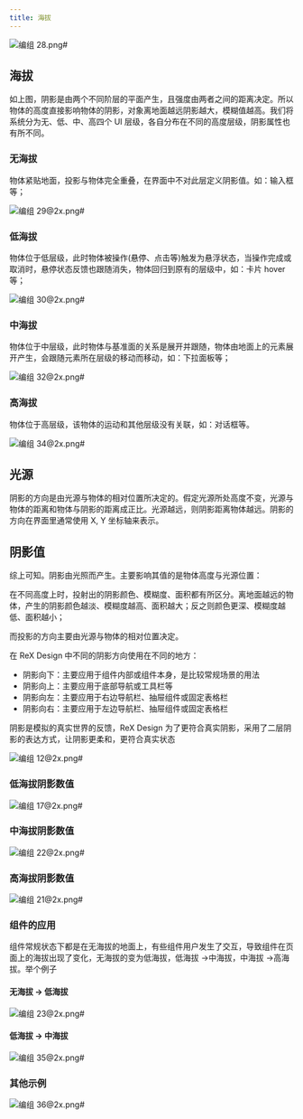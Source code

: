 ```yaml
---
title: 海拔
---
```


![编组 28.png#](https://hippo-oss.oss-cn-hangzhou.aliyuncs.com/rex/design-images/elevation/5244a9ac.png)

## 海拔

如上图，阴影是由两个不同阶层的平面产生，且强度由两者之间的距离决定。所以物体的高度直接影响物体的阴影，对象离地面越远阴影越大，模糊值越高。我们将系统分为无、低、中、高四个 UI 层级，各自分布在不同的高度层级，阴影属性也有所不同。

### 无海拔

物体紧贴地面，投影与物体完全重叠，在界面中不对此层定义阴影值。如：输入框等；

![编组 29@2x.png#](https://hippo-oss.oss-cn-hangzhou.aliyuncs.com/rex/design-images/elevation/4cc15905.png)

### 低海拔

物体位于低层级，此时物体被操作(悬停、点击等)触发为悬浮状态，当操作完成或取消时，悬停状态反馈也跟随消失，物体回归到原有的层级中，如：卡片 hover 等；

![编组 30@2x.png#](https://hippo-oss.oss-cn-hangzhou.aliyuncs.com/rex/design-images/elevation/6ae20fed.png)

### 中海拔

物体位于中层级，此时物体与基准面的关系是展开并跟随，物体由地面上的元素展开产生，会跟随元素所在层级的移动而移动，如：下拉面板等；

![编组 32@2x.png#](https://hippo-oss.oss-cn-hangzhou.aliyuncs.com/rex/design-images/elevation/ed8b7f07.png)

### 高海拔

物体位于高层级，该物体的运动和其他层级没有关联，如：对话框等。

![编组 34@2x.png#](https://hippo-oss.oss-cn-hangzhou.aliyuncs.com/rex/design-images/elevation/ae1017e5.png)

## 光源

阴影的方向是由光源与物体的相对位置所决定的。假定光源所处高度不变，光源与物体的距离和物体与阴影的距离成正比。光源越远，则阴影距离物体越远。阴影的方向在界面里通常使用 X, Y 坐标轴来表示。

## 阴影值

综上可知。阴影由光照而产生。主要影响其值的是物体高度与光源位置：

在不同高度上时，投射出的阴影颜色、模糊度、面积都有所区分。离地面越远的物体，产生的阴影颜色越淡、模糊度越高、面积越大；反之则颜色更深、模糊度越低、面积越小；

而投影的方向主要由光源与物体的相对位置决定。

在 ReX Design 中不同的阴影方向使用在不同的地方：

- 阴影向下：主要应用于组件内部或组件本身，是比较常规场景的用法
- 阴影向上：主要应用于底部导航或工具栏等
- 阴影向左：主要应用于右边导航栏、抽屉组件或固定表格栏
- 阴影向右：主要应用于左边导航栏、抽屉组件或固定表格栏

阴影是模拟的真实世界的反馈，ReX Design 为了更符合真实阴影，采用了二层阴影的表达方式，让阴影更柔和，更符合真实状态

![编组 12@2x.png#](https://hippo-oss.oss-cn-hangzhou.aliyuncs.com/rex/design-images/elevation/e7c057c3.png)

###

### 低海拔阴影数值

![编组 17@2x.png#](https://hippo-oss.oss-cn-hangzhou.aliyuncs.com/rex/design-images/elevation/59045a09.png)

###

### 中海拔阴影数值

![编组 22@2x.png#](https://hippo-oss.oss-cn-hangzhou.aliyuncs.com/rex/design-images/elevation/a4e6ccad.png)

###

### 高海拔阴影数值

![编组 21@2x.png#](https://hippo-oss.oss-cn-hangzhou.aliyuncs.com/rex/design-images/elevation/b13ca4fd.png)

###

### 组件的应用

组件常规状态下都是在无海拔的地面上，有些组件用户发生了交互，导致组件在页面上的海拔出现了变化，无海拔的变为低海拔，低海拔 ->中海拔，中海拔 ->高海拔。举个例子

#### 无海拔 -> 低海拔

![编组 23@2x.png#](https://hippo-oss.oss-cn-hangzhou.aliyuncs.com/rex/design-images/elevation/d8559711.png)

#### 低海拔 -> 中海拔

![编组 35@2x.png#](https://hippo-oss.oss-cn-hangzhou.aliyuncs.com/rex/design-images/elevation/5325084d.png)

###

### 其他示例

![编组 36@2x.png#](https://hippo-oss.oss-cn-hangzhou.aliyuncs.com/rex/design-images/elevation/045fe2a1.png)

